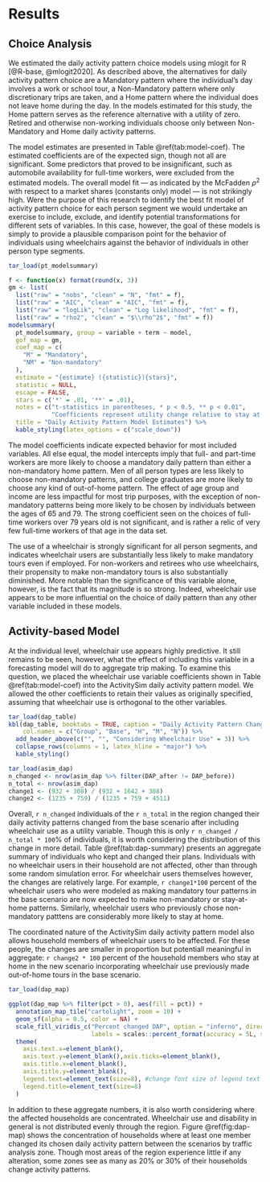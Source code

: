 # Results {#results}

## Choice Analysis

We estimated the daily activity pattern choice models using mlogit for R
[@R-base, @mlogit2020]. As described above, the alternatives for daily activity
pattern choice are a Mandatory pattern where the individual's day involves a
work or school tour, a Non-Mandatory pattern where only discretionary trips are
taken, and a Home pattern where the individual does not leave home during the
day. In the models estimated for this study, the Home pattern serves as the
reference alternative with a utility of zero. Retired and otherwise non-working
individuals choose only between Non-Mandatory and Home daily activity patterns.

The model estimates are presented in 
Table \@ref(tab:model-coef). 
The estimated coefficients are of the expected sign, though not all are significant. 
Some predictors that proved to be insignificant, such as automobile availability
for full-time workers, were excluded from the estimated models. 
The overall model fit --- as indicated by the McFadden $\rho^2$ with respect to
a market shares (constants only) model --- is not strikingly high. Were the purpose
of this research to identify the best fit model of activity pattern choice for 
each person segment we would undertake an exercise to include, exclude, and identify
potential transformations for different sets of variables. In this case, however,
the goal of these models is simply to provide a plausible comparison point for
the behavior of individuals using wheelchairs against the behavior of individuals
in other person type segments. 

```r
tar_load(pt_modelsummary)

f <- function(x) format(round(x, 3))
gm <- list(
  list("raw" = "nobs", "clean" = "N", "fmt" = f),
  list("raw" = "AIC", "clean" = "AIC", "fmt" = f),
  list("raw" = "logLik", "clean" = "Log likelihood", "fmt" = f),
  list("raw" = "rho2", "clean" = "$\\rho^2$", "fmt" = f))
modelsummary(
  pt_modelsummary, group = variable + term ~ model, 
  gof_map = gm,
  coef_map = c(
    "M" = "Mandatory",
    "NM" = "Non-mandatory"
  ),
  estimate = "{estimate} ({statistic}){stars}",
  statistic = NULL,
  escape = FALSE,
  stars = c('*' = .01, '**' = .01),
  notes = c("t-statistics in parentheses, * p < 0.5, ** p < 0.01",
            "Coefficients represent utility change relative to stay at home pattern."),
  title = "Daily Activity Pattern Model Estimates") %>%
  kable_styling(latex_options = c("scale_down"))
```

The model coefficients indicate expected behavior for most included variables. 
All else equal, the model intercepts imply that full- and part-time workers 
are more likely to choose a mandatory daily pattern than either a non-mandatory 
home pattern. Men of all person types are less likely to choose non-mandatory 
patterns, and college graduates are more likely to choose any kind of out-of-home
pattern. The effect of age group and income are less impactful for most trip
purposes, with the exception of non-mandatory patterns being more likely to be
chosen by individuals between the ages of 65 and 79. The strong coefficient 
seen on the choices of full-time workers over 79 years old is not significant, 
and is rather a relic of very few full-time workers of that age in the data set.

The use of a wheelchair is strongly significant for all person segments, and
indicates wheelchair users are substantially less likely to make mandatory tours
even if employed. For non-workers and retirees who use wheelchairs, their propensity
to make non-mandatory tours is also substantially diminished. More notable than
the significance of this variable alone, however, is the fact that its magnitude
is so strong. Indeed, wheelchair use appears to be more influential on the choice
of daily pattern than any other variable included in these models.


## Activity-based Model

At the individual level, wheelchair use appears highly predictive. It still remains
to be seen, however, what the effect of including this variable in a forecasting
model will do to aggregate trip making. To examine this question, we placed the 
wheelchair use variable coefficients shown in Table \@ref(tab:model-coef) into 
the ActivitySim daily activity pattern model. We allowed the other coefficients
to retain their values as originally specified, assuming that wheelchair use 
is orthogonal to the other variables.


```r
tar_load(dap_table)
kbl(dap_table, booktabs = TRUE, caption = "Daily Activity Pattern Change",
    col.names = c("Group", "Base", "H", "M", "N")) %>%
  add_header_above(c("", "", "Considering Wheelchair Use" = 3)) %>%
  collapse_rows(columns = 1, latex_hline = "major") %>% 
  kable_styling()
```

```r
tar_load(asim_dap)
n_changed <- nrow(asim_dap %>% filter(DAP_after != DAP_before))
n_total <- nrow(asim_dap)
change1 <- (932 + 308) / (932 + 1642 + 308)
change2 <- (1235 + 759) / (1235 + 759 + 4511)
```

Overall, `r n_changed` individuals of the `r n_total` 
in the region changed their daily activity patterns changed from the base
scenario after including wheelchair use as a utility variable.
Though this is only `r n_changed / n_total * 100`% of individuals, it is worth
considering the distribution of this change in more detail. Table
\@ref(tab:dap-summary) presents an aggregate summary of individuals who kept and 
changed their plans. Individuals with no wheelchair users in their household are 
not affected, other than through some random simulation error. For wheelchair users
themselves however, the changes are relatively large. 
For example, `r change1*100` percent of the wheelchair users who were modeled as 
making mandatory tour patterns in the base scenario are now expected to make 
non-mandatory or stay-at-home patterns. Similarly, wheelchair users who previously
chose non-mandatory patttens are considerably more likely to stay at home.

The coordinated nature of the ActivitySim daily activity pattern model also allows
household members of wheelchair users to be affected. For these people, 
the changes are smaller in proportion but potentiall meaningful in aggregate: 
`r change2 * 100` percent of the household members who stay at home in the new scenario
incorporating wheelchair use previously made out-of-home tours in the base scenario.


```r
tar_load(dap_map)

ggplot(dap_map %>% filter(pct > 0), aes(fill = pct)) +
  annotation_map_tile("cartolight", zoom = 10) +
  geom_sf(alpha = 0.5, color = NA) +
  scale_fill_viridis_c("Percent changed DAP", option = "inferno", direction = -1,
                       labels = scales::percent_format(accuracy = 5L, suffix = "" )) +
  theme(
    axis.text.x=element_blank(),
    axis.text.y=element_blank(),axis.ticks=element_blank(),
    axis.title.x=element_blank(),
    axis.title.y=element_blank(),
    legend.text=element_text(size=8), #change font size of legend text
    legend.title=element_text(size=8)
  )
```


In addition to these aggregate numbers, it is also worth considering where the
affected households are concentrated. Wheelchair use and disability in general
is not distributed evenly through the region. Figure \@ref(fig:dap-map) shows the
concentration of households where at least one member changed its chosen 
daily activity pattern between the scenarios by traffic analysis zone. Though
most areas of the region experience little if any alteration, some zones see as 
many as 20% or 30% of their households change activity patterns. 











